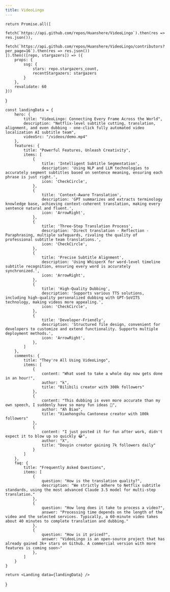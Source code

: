 ---
title: VideoLingo
---


    return Promise.all([
        fetch(`https://api.github.com/repos/Huanshere/VideoLingo`).then(res => res.json()),
        fetch(`https://api.github.com/repos/Huanshere/VideoLingo/contributors?per_page=16`).then(res => res.json())
    ]).then(([repo, stargazers]) => ({
        props: {
            ssg: {
                stars: repo.stargazers_count,
                recentStargazers: stargazers
            }
        },
        revalidate: 60
    }))
}

    const landingData = {
        hero: {
            title: "VideoLingo: Connecting Every Frame Across the World",
            description: "Netflix-level subtitle cutting, translation, alignment, and even dubbing - one-click fully automated video localization AI subtitle team",
            videoSrc: "/videos/demo.mp4"
        },
        features: {
            title: "Powerful Features, Unleash Creativity",
            items: [
                {
                    title: 'Intelligent Subtitle Segmentation',
                    description: 'Using NLP and LLM technologies to accurately segment subtitles based on sentence meaning, ensuring each phrase is just right.',
                    icon: 'CheckCircle',
                },
                {
                    title: 'Context-Aware Translation',
                    description: 'GPT summarizes and extracts terminology knowledge base, achieving context-coherent translation, making every sentence natural and fluent.',
                    icon: 'ArrowRight',
                },
                {
                    title: 'Three-Step Translation Process',
                    description: 'Direct translation - Reflection - Paraphrasing, multiple safeguards, rivaling the quality of professional subtitle team translations.',
                    icon: 'CheckCircle',
                },
                {
                    title: 'Precise Subtitle Alignment',
                    description: 'Using WhisperX for word-level timeline subtitle recognition, ensuring every word is accurately synchronized.',
                    icon: 'ArrowRight',
                },
                {
                    title: 'High-Quality Dubbing',
                    description: 'Supports various TTS solutions, including high-quality personalized dubbing with GPT-SoVITS technology, making videos more appealing.',
                    icon: 'CheckCircle',
                },
                {
                    title: 'Developer-Friendly',
                    description: 'Structured file design, convenient for developers to customize and extend functionality. Supports multiple deployment methods.',
                    icon: 'ArrowRight',
                },
            ]
        },
        comments: {
            title: "They're All Using VideoLingo",
            items: [
                {
                    content: "What used to take a whole day now gets done in an hour!",
                    author: "k",
                    title: "Bilibili creator with 300k followers"
                },
                {
                    content: "This dubbing is even more accurate than my own speech, I suddenly have so many fun ideas 🤩",
                    author: "Ah Biao",
                    title: "Xiaohongshu Cantonese creator with 100k followers"
                },
                {
                    content: "I just posted it for fun after work, didn't expect it to blow up so quickly 😂",
                    author: "X",
                    title: "Douyin creator gaining 7k followers daily"
                }
            ]
        },
        faq: {
            title: "Frequently Asked Questions",
            items: [
                {
                    question: "How is the translation quality?",
                    description: "We strictly adhere to Netflix subtitle standards, using the most advanced Claude 3.5 model for multi-step translation."
                },
                {
                    question: "How long does it take to process a video?",
                    answer: "Processing time depends on the length of the video and the selected services. Typically, a 60-minute video takes about 40 minutes to complete translation and dubbing."
                },
                {
                    question: "How is it priced?",
                    answer: "VideoLingo is an open-source project that has already gained 3k+ stars on Github. A commercial version with more features is coming soon~"
                },
            ]
        }
    }

    return <Landing data={landingData} />
}
